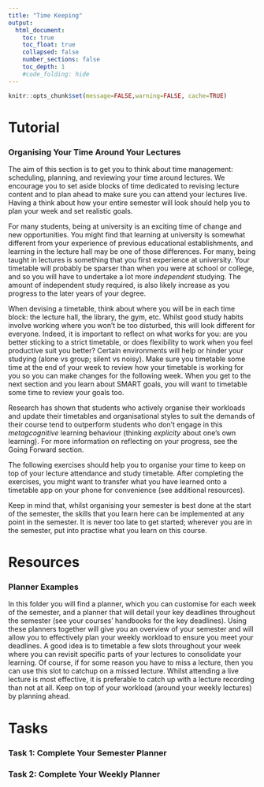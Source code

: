 ```yaml
---
title: "Time Keeping"
output:
  html_document:
    toc: true
    toc_float: true
    collapsed: false
    number_sections: false
    toc_depth: 1
    #code_folding: hide
---
```


```r
knitr::opts_chunk$set(message=FALSE,warning=FALSE, cache=TRUE)
```

# Tutorial
### Organising Your Time Around Your Lectures

The aim of this section is to get you to think about time management: scheduling, planning, and reviewing your time around lectures. We encourage you to set aside blocks of time dedicated to revising lecture content and to plan ahead to make sure you can attend your lectures live. Having a think about how your entire semester will look should help you to plan your week and set realistic goals.

For many students, being at university is an exciting time of change and new opportunities. You might find that learning at university is somewhat different from your experience of previous educational establishments, and learning in the lecture hall may be one of those differences. For many, being taught in lectures is something that you first experience at university. Your timetable will probably be sparser than when you were at school or college, and so you will have to undertake a lot more _independent_ studying. The amount of independent study required, is also likely increase as you progress to the later years of your degree.

When devising a timetable, think about where you will be in each time block: the lecture hall, the library, the gym, etc. Whilst good study habits involve working where you won't be too disturbed, this will look different for everyone. Indeed, it is important to reflect on what works for you: are you better sticking to a strict timetable, or does flexibility to work when you feel productive suit you better? Certain environments will help or hinder your studying (alone vs group; silent vs noisy). Make sure you timetable some time at the end of your week to review how your timetable is working for you so you can make changes for the following week. When you get to the next section and you learn about SMART goals, you will want to timetable some time to review your goals too. 

Research has shown that students who actively organise their workloads and update their timetables and organisational styles to suit the demands of their course tend to outperform students who don't engage in this _metagcognitive_ learning behaviour (thinking _explicity_ about one's own learning).  For more information on reflecting on your progress, see the Going Forward section.

The following exercises should help you to organise your time to keep on top of your lecture attendance and study timetable. After completing the exercises, you might want to transfer what you have learned onto a timetable app on your phone for convenience (see additional resources).

Keep in mind that, whilst organising your semester is best done at the start of the semester, the skills that you learn here can be implemented at any point in the semester. It is never too late to get started; wherever you are in the semester, put into practise what you learn on this course.

# Resources
### Planner Examples

In this folder you will find a planner, which you can customise for each week of the semester, and a planner that will detail your key deadlines throughout the semester (see your courses' handbooks for the key deadlines). Using these planners together will give you an overview of your semester and will allow you to effectively plan your weekly workload to ensure you meet your deadlines. A good idea is to timetable a few slots throughout your week where you can revisit specific parts of your lectures to consolidate your learning. Of course, if for some reason you have to miss a lecture, then you can use this slot to catchup on a missed lecture. Whilst attending a live lecture is most effective, it is preferable to catch up with a lecture recording than not at all. Keep on top of your workload (around your weekly lectures) by planning ahead. 

# Tasks
### Task 1: Complete Your Semester Planner

### Task 2: Complete Your Weekly Planner
